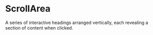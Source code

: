 # ScrollArea

A series of interactive headings arranged vertically, each revealing a section of content when clicked.


